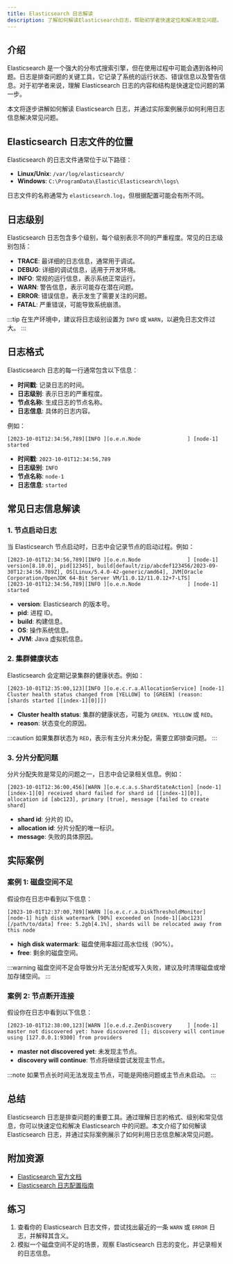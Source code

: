 ```yaml
---
title: Elasticsearch 日志解读
description: 了解如何解读Elasticsearch日志，帮助初学者快速定位和解决常见问题。
---
```


## 介绍

Elasticsearch 是一个强大的分布式搜索引擎，但在使用过程中可能会遇到各种问题。日志是排查问题的关键工具，它记录了系统的运行状态、错误信息以及警告信息。对于初学者来说，理解 Elasticsearch 日志的内容和结构是快速定位问题的第一步。

本文将逐步讲解如何解读 Elasticsearch 日志，并通过实际案例展示如何利用日志信息解决常见问题。

## Elasticsearch 日志文件的位置

Elasticsearch 的日志文件通常位于以下路径：

- **Linux/Unix**: `/var/log/elasticsearch/`
- **Windows**: `C:\ProgramData\Elastic\Elasticsearch\logs\`

日志文件的名称通常为 `elasticsearch.log`，但根据配置可能会有所不同。

## 日志级别

Elasticsearch 日志包含多个级别，每个级别表示不同的严重程度。常见的日志级别包括：

- **TRACE**: 最详细的日志信息，通常用于调试。
- **DEBUG**: 详细的调试信息，适用于开发环境。
- **INFO**: 常规的运行信息，表示系统正常运行。
- **WARN**: 警告信息，表示可能存在潜在问题。
- **ERROR**: 错误信息，表示发生了需要关注的问题。
- **FATAL**: 严重错误，可能导致系统崩溃。

:::tip
在生产环境中，建议将日志级别设置为 `INFO` 或 `WARN`，以避免日志文件过大。
:::

## 日志格式

Elasticsearch 日志的每一行通常包含以下信息：

- **时间戳**: 记录日志的时间。
- **日志级别**: 表示日志的严重程度。
- **节点名称**: 生成日志的节点名称。
- **日志信息**: 具体的日志内容。

例如：

```
[2023-10-01T12:34:56,789][INFO ][o.e.n.Node               ] [node-1] started
```

- **时间戳**: `2023-10-01T12:34:56,789`
- **日志级别**: `INFO`
- **节点名称**: `node-1`
- **日志信息**: `started`

## 常见日志信息解读

### 1. 节点启动日志

当 Elasticsearch 节点启动时，日志中会记录节点的启动过程。例如：

```
[2023-10-01T12:34:56,789][INFO ][o.e.n.Node               ] [node-1] version[8.10.0], pid[12345], build[default/zip/abcdef123456/2023-09-30T12:34:56.789Z], OS[Linux/5.4.0-42-generic/amd64], JVM[Oracle Corporation/OpenJDK 64-Bit Server VM/11.0.12/11.0.12+7-LTS]
[2023-10-01T12:34:56,789][INFO ][o.e.n.Node               ] [node-1] started
```

- **version**: Elasticsearch 的版本号。
- **pid**: 进程 ID。
- **build**: 构建信息。
- **OS**: 操作系统信息。
- **JVM**: Java 虚拟机信息。

### 2. 集群健康状态

Elasticsearch 会定期记录集群的健康状态。例如：

```
[2023-10-01T12:35:00,123][INFO ][o.e.c.r.a.AllocationService] [node-1] Cluster health status changed from [YELLOW] to [GREEN] (reason: [shards started [[index-1][0]]])
```

- **Cluster health status**: 集群的健康状态，可能为 `GREEN`、`YELLOW` 或 `RED`。
- **reason**: 状态变化的原因。

:::caution
如果集群状态为 `RED`，表示有主分片未分配，需要立即排查问题。
:::

### 3. 分片分配问题

分片分配失败是常见的问题之一，日志中会记录相关信息。例如：

```
[2023-10-01T12:36:00,456][WARN ][o.e.c.a.s.ShardStateAction] [node-1] [index-1][0] received shard failed for shard id [[index-1][0]], allocation id [abc123], primary [true], message [failed to create shard]
```

- **shard id**: 分片的 ID。
- **allocation id**: 分片分配的唯一标识。
- **message**: 失败的具体原因。

## 实际案例

### 案例 1: 磁盘空间不足

假设你在日志中看到以下信息：

```
[2023-10-01T12:37:00,789][WARN ][o.e.c.r.a.DiskThresholdMonitor] [node-1] high disk watermark [90%] exceeded on [node-1][abc123][/path/to/data] free: 5.2gb[4.1%], shards will be relocated away from this node
```

- **high disk watermark**: 磁盘使用率超过高水位线（90%）。
- **free**: 剩余的磁盘空间。

:::warning
磁盘空间不足会导致分片无法分配或写入失败，建议及时清理磁盘或增加存储空间。
:::

### 案例 2: 节点断开连接

假设你在日志中看到以下信息：

```
[2023-10-01T12:38:00,123][WARN ][o.e.d.z.ZenDiscovery     ] [node-1] master not discovered yet: have discovered []; discovery will continue using [127.0.0.1:9300] from providers
```

- **master not discovered yet**: 未发现主节点。
- **discovery will continue**: 节点将继续尝试发现主节点。

:::note
如果节点长时间无法发现主节点，可能是网络问题或主节点未启动。
:::

## 总结

Elasticsearch 日志是排查问题的重要工具。通过理解日志的格式、级别和常见信息，你可以快速定位和解决 Elasticsearch 中的问题。本文介绍了如何解读 Elasticsearch 日志，并通过实际案例展示了如何利用日志信息解决常见问题。

## 附加资源

- [Elasticsearch 官方文档](https://www.elastic.co/guide/en/elasticsearch/reference/current/index.html)
- [Elasticsearch 日志配置指南](https://www.elastic.co/guide/en/elasticsearch/reference/current/logging.html)

## 练习

1. 查看你的 Elasticsearch 日志文件，尝试找出最近的一条 `WARN` 或 `ERROR` 日志，并解释其含义。
2. 模拟一个磁盘空间不足的场景，观察 Elasticsearch 日志的变化，并记录相关的日志信息。
